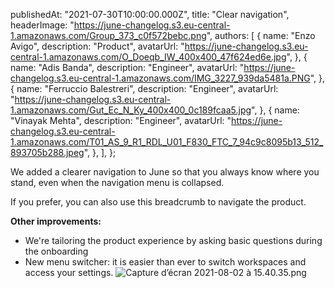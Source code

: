 
  publishedAt: "2021-07-30T10:00:00.000Z",
  title: "Clear navigation",
  headerImage:
    "https://june-changelog.s3.eu-central-1.amazonaws.com/Group_373_c0f572bebc.png",
  authors: [
    {
      name: "Enzo Avigo",
      description: "Product",
      avatarUrl:
        "https://june-changelog.s3.eu-central-1.amazonaws.com/O_Doeqb_IW_400x400_47f624ed6e.jpg",
    },
    {
      name: "Adis Banda",
      description: "Engineer",
      avatarUrl:
        "https://june-changelog.s3.eu-central-1.amazonaws.com/IMG_3227_939da5481a.PNG",
    },
    {
      name: "Ferruccio Balestreri",
      description: "Engineer",
      avatarUrl:
        "https://june-changelog.s3.eu-central-1.amazonaws.com/Gut_Ec_N_Ky_400x400_0c189fcaa5.jpg",
    },
    {
      name: "Vinayak Mehta",
      description: "Engineer",
      avatarUrl:
        "https://june-changelog.s3.eu-central-1.amazonaws.com/T01_AS_9_R1_RDL_U01_F830_FTC_7_94c9c8095b13_512_893705b288.jpeg",
    },
  ],
};

We added a clearer navigation to June so that you always know where you stand, even when the navigation menu is collapsed.

If you prefer, you can also use this breadcrumb to navigate the product.

**Other improvements:**

- We're tailoring the product experience by asking basic questions during the onboarding
- New menu switcher: it is easier than ever to switch workspaces and access your settings.
  ![Capture d’écran 2021-08-02 à 15.40.35.png](https://june-changelog.s3.eu-central-1.amazonaws.com/Capture_d_ecran_2021_08_02_a_15_40_35_78894d50ab.png)

